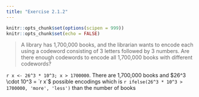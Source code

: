 ```yaml
---
title: "Exercise 2.1.2"
---
```


```r
knitr::opts_chunk$set(options(scipen = 999))
knitr::opts_chunk$set(echo = FALSE)
```

> A library has 1,700,000 books, and the librarian wants to encode each using a codeword consisting of 3 letters followed by 3 numbers. Are there enough codewords to encode all 1,700,000 books with different codewords?

`r x <- 26^3 * 10^3; x > 1700000`. There are 1,700,000 books and $26^3 \cdot 10^3 = `r x`$ possible encodings which is `r ifelse(26^3 * 10^3 > 1700000, 'more', 'less')` than the number of books

